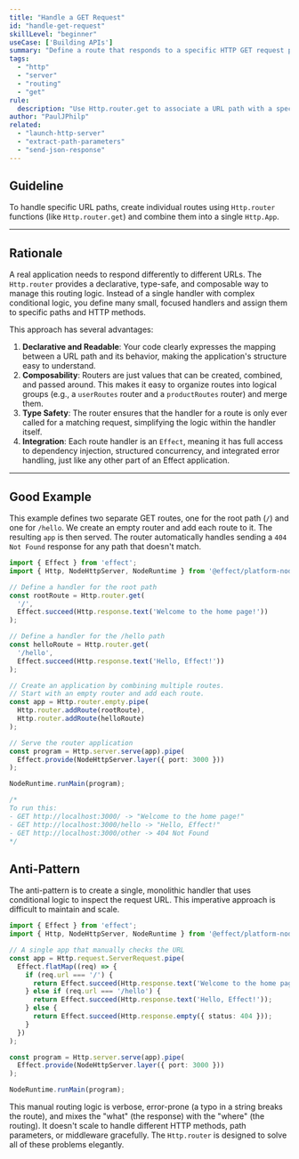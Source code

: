 ```yaml
---
title: "Handle a GET Request"
id: "handle-get-request"
skillLevel: "beginner"
useCase: ['Building APIs']
summary: "Define a route that responds to a specific HTTP GET request path."
tags:
  - "http"
  - "server"
  - "routing"
  - "get"
rule:
  description: "Use Http.router.get to associate a URL path with a specific response Effect."
author: "PaulJPhilp"
related:
  - "launch-http-server"
  - "extract-path-parameters"
  - "send-json-response"
---
```


## Guideline

To handle specific URL paths, create individual routes using `Http.router` functions (like `Http.router.get`) and combine them into a single `Http.App`.

---

## Rationale

A real application needs to respond differently to different URLs. The `Http.router` provides a declarative, type-safe, and composable way to manage this routing logic. Instead of a single handler with complex conditional logic, you define many small, focused handlers and assign them to specific paths and HTTP methods.

This approach has several advantages:

1.  **Declarative and Readable**: Your code clearly expresses the mapping between a URL path and its behavior, making the application's structure easy to understand.
2.  **Composability**: Routers are just values that can be created, combined, and passed around. This makes it easy to organize routes into logical groups (e.g., a `userRoutes` router and a `productRoutes` router) and merge them.
3.  **Type Safety**: The router ensures that the handler for a route is only ever called for a matching request, simplifying the logic within the handler itself.
4.  **Integration**: Each route handler is an `Effect`, meaning it has full access to dependency injection, structured concurrency, and integrated error handling, just like any other part of an Effect application.

---

## Good Example

This example defines two separate GET routes, one for the root path (`/`) and one for `/hello`. We create an empty router and add each route to it. The resulting `app` is then served. The router automatically handles sending a `404 Not Found` response for any path that doesn't match.

```typescript
import { Effect } from 'effect';
import { Http, NodeHttpServer, NodeRuntime } from '@effect/platform-node';

// Define a handler for the root path
const rootRoute = Http.router.get(
  '/',
  Effect.succeed(Http.response.text('Welcome to the home page!'))
);

// Define a handler for the /hello path
const helloRoute = Http.router.get(
  '/hello',
  Effect.succeed(Http.response.text('Hello, Effect!'))
);

// Create an application by combining multiple routes.
// Start with an empty router and add each route.
const app = Http.router.empty.pipe(
  Http.router.addRoute(rootRoute),
  Http.router.addRoute(helloRoute)
);

// Serve the router application
const program = Http.server.serve(app).pipe(
  Effect.provide(NodeHttpServer.layer({ port: 3000 }))
);

NodeRuntime.runMain(program);

/*
To run this:
- GET http://localhost:3000/ -> "Welcome to the home page!"
- GET http://localhost:3000/hello -> "Hello, Effect!"
- GET http://localhost:3000/other -> 404 Not Found
*/
```

## Anti-Pattern

The anti-pattern is to create a single, monolithic handler that uses conditional logic to inspect the request URL. This imperative approach is difficult to maintain and scale.

```typescript
import { Effect } from 'effect';
import { Http, NodeHttpServer, NodeRuntime } from '@effect/platform-node';

// A single app that manually checks the URL
const app = Http.request.ServerRequest.pipe(
  Effect.flatMap((req) => {
    if (req.url === '/') {
      return Effect.succeed(Http.response.text('Welcome to the home page!'));
    } else if (req.url === '/hello') {
      return Effect.succeed(Http.response.text('Hello, Effect!'));
    } else {
      return Effect.succeed(Http.response.empty({ status: 404 }));
    }
  })
);

const program = Http.server.serve(app).pipe(
  Effect.provide(NodeHttpServer.layer({ port: 3000 }))
);

NodeRuntime.runMain(program);
```

This manual routing logic is verbose, error-prone (a typo in a string breaks the route), and mixes the "what" (the response) with the "where" (the routing). It doesn't scale to handle different HTTP methods, path parameters, or middleware gracefully. The `Http.router` is designed to solve all of these problems elegantly.